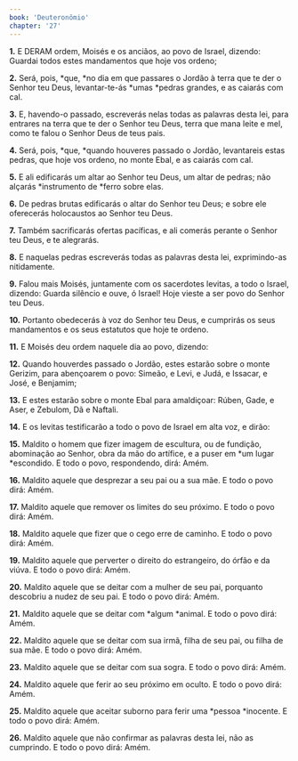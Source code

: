 ```yaml
---
book: 'Deuteronômio'
chapter: '27'
---
```


**1.** E DERAM ordem, Moisés e os anciãos, ao povo de Israel, dizendo: Guardai todos estes mandamentos que hoje vos ordeno;

**2.** Será, pois, *que, *no dia em que passares o Jordão à terra que te der o Senhor teu Deus, levantar-te-ás *umas *pedras grandes, e as caiarás com cal.

**3.** E, havendo-o passado, escreverás nelas todas as palavras desta lei, para entrares na terra que te der o Senhor teu Deus, terra que mana leite e mel, como te falou o Senhor Deus de teus pais.

**4.** Será, pois, *que, *quando houveres passado o Jordão, levantareis estas pedras, que hoje vos ordeno, no monte Ebal, e as caiarás com cal.

**5.** E ali edificarás um altar ao Senhor teu Deus, um altar de pedras; não alçarás *instrumento de *ferro sobre elas.

**6.** De pedras brutas edificarás o altar do Senhor teu Deus; e sobre ele oferecerás holocaustos ao Senhor teu Deus.

**7.** Também sacrificarás ofertas pacíficas, e ali comerás perante o Senhor teu Deus, e te alegrarás.

**8.** E naquelas pedras escreverás todas as palavras desta lei, exprimindo-as nitidamente.

**9.** Falou mais Moisés, juntamente com os sacerdotes levitas, a todo o Israel, dizendo: Guarda silêncio e ouve, ó Israel! Hoje vieste a ser povo do Senhor teu Deus.

**10.** Portanto obedecerás à voz do Senhor teu Deus, e cumprirás os seus mandamentos e os seus estatutos que hoje te ordeno.

**11.** E Moisés deu ordem naquele dia ao povo, dizendo:

**12.** Quando houverdes passado o Jordão, estes estarão sobre o monte Gerizim, para abençoarem o povo: Simeão, e Levi, e Judá, e Issacar, e José, e Benjamim;

**13.** E estes estarão sobre o monte Ebal para amaldiçoar: Rúben, Gade, e Aser, e Zebulom, Dã e Naftali.

**14.** E os levitas testificarão a todo o povo de Israel em alta voz, e dirão:

**15.** Maldito o homem que fizer imagem de escultura, ou de fundição, abominação ao Senhor, obra da mão do artífice, e a puser em *um lugar *escondido. E todo o povo, respondendo, dirá: Amém.

**16.** Maldito aquele que desprezar a seu pai ou a sua mãe. E todo o povo dirá: Amém.

**17.** Maldito aquele que remover os limites do seu próximo. E todo o povo dirá: Amém.

**18.** Maldito aquele que fizer que o cego erre de caminho. E todo o povo dirá: Amém.

**19.** Maldito aquele que perverter o direito do estrangeiro, do órfão e da viúva. E todo o povo dirá: Amém.

**20.** Maldito aquele que se deitar com a mulher de seu pai, porquanto descobriu a nudez de seu pai. E todo o povo dirá: Amém.

**21.** Maldito aquele que se deitar com *algum *animal. E todo o povo dirá: Amém.

**22.** Maldito aquele que se deitar com sua irmã, filha de seu pai, ou filha de sua mãe. E todo o povo dirá: Amém.

**23.** Maldito aquele que se deitar com sua sogra. E todo o povo dirá: Amém.

**24.** Maldito aquele que ferir ao seu próximo em oculto. E todo o povo dirá: Amém.

**25.** Maldito aquele que aceitar suborno para ferir uma *pessoa *inocente. E todo o povo dirá: Amém.

**26.** Maldito aquele que não confirmar as palavras desta lei, não as cumprindo. E todo o povo dirá: Amém.